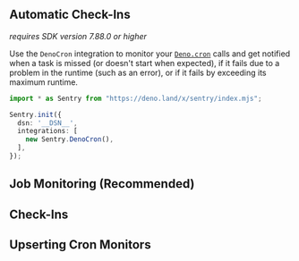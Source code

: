 ## Automatic Check-Ins

_requires SDK version 7.88.0 or higher_

Use the `DenoCron` integration to monitor your [`Deno.cron`](https://deno.com/blog/cron) calls and get notified when a task is missed (or doesn't start when expected), if it fails due to a problem in the runtime (such as an error), or if it fails by exceeding its maximum runtime.

```ts
import * as Sentry from "https://deno.land/x/sentry/index.mjs";

Sentry.init({
  dsn: '__DSN__',
  integrations: [
    new Sentry.DenoCron(),
  ],
});
```

## Job Monitoring (Recommended)

<Include name="javascript-crons-job-monitoring.mdx" />

## Check-Ins

<Include name="javascript-crons-checkins.mdx" />

## Upserting Cron Monitors

<Include name="javascript-crons-upsert.mdx" />

